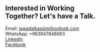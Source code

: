 ## Interested in Working<br/> Together? Let's have a Talk.
Email: <jawadalkassim@outlook.com><br/>
WhatsApp: +963947848063 <br/>
[LinkedIn](https://www.linkedin.com/in/jawad-alkassim)<br/>
[Facebook](https://www.facebook.com/jawad.Alkassem8)<br/>


